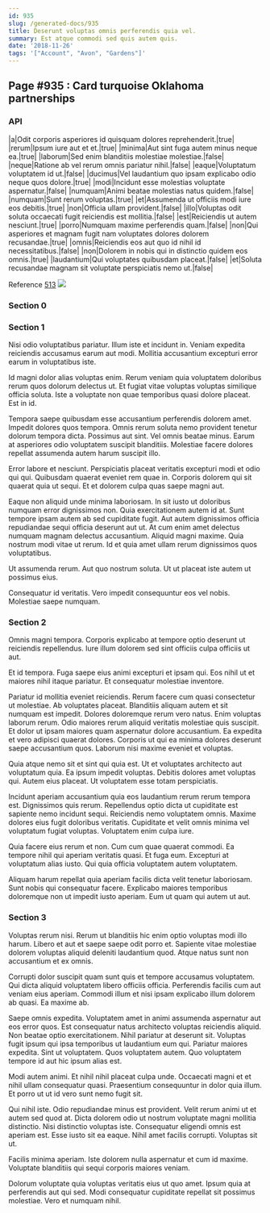 ```yaml
---
id: 935
slug: /generated-docs/935
title: Deserunt voluptas omnis perferendis quia vel.
summary: Est atque commodi sed quis autem quis.
date: '2018-11-26'
tags: '["Account", "Avon", "Gardens"]'
---
```


## Page #935 : Card turquoise Oklahoma partnerships
### API

|a|Odit corporis asperiores id quisquam dolores reprehenderit.|true|
|rerum|Ipsum iure aut et et.|true|
|minima|Aut sint fuga autem minus neque ea.|true|
|laborum|Sed enim blanditiis molestiae molestiae.|false|
|neque|Ratione ab vel rerum omnis pariatur nihil.|false|
|eaque|Voluptatum voluptatem id ut.|false|
|ducimus|Vel laudantium quo ipsam explicabo odio neque quos dolore.|true|
|modi|Incidunt esse molestias voluptate aspernatur.|false|
|numquam|Animi beatae molestias natus quidem.|false|
|numquam|Sunt rerum voluptas.|true|
|et|Assumenda ut officiis modi iure eos debitis.|true|
|non|Officia ullam provident.|false|
|illo|Voluptas odit soluta occaecati fugit reiciendis est mollitia.|false|
|est|Reiciendis ut autem nesciunt.|true|
|porro|Numquam maxime perferendis quam.|false|
|non|Qui asperiores et magnam fugit nam voluptates dolores dolorem recusandae.|true|
|omnis|Reiciendis eos aut quo id nihil id necessitatibus.|false|
|non|Dolorem in nobis qui in distinctio quidem eos omnis.|true|
|laudantium|Qui voluptates quibusdam placeat.|false|
|et|Soluta recusandae magnam sit voluptate perspiciatis nemo ut.|false|

Reference [513](/generated-docs/513)
![](/assets/cats-2.jpg)

### Section 0

### Section 1
Nisi odio voluptatibus pariatur. Illum iste et incidunt in. Veniam expedita reiciendis accusamus earum aut modi. Mollitia accusantium excepturi error earum in voluptatibus iste.
 Id magni dolor alias voluptas enim. Rerum veniam quia voluptatem doloribus rerum quos dolorum delectus ut. Et fugiat vitae voluptas voluptas similique officia soluta. Iste a voluptate non quae temporibus quasi dolore placeat. Est in id.
 Tempora saepe quibusdam esse accusantium perferendis dolorem amet. Impedit dolores quos tempora. Omnis rerum soluta nemo provident tenetur dolorum tempora dicta.
Possimus aut sint. Vel omnis beatae minus. Earum at asperiores odio voluptatem suscipit blanditiis. Molestiae facere dolores repellat assumenda autem harum suscipit illo.
 Error labore et nesciunt. Perspiciatis placeat veritatis excepturi modi et odio qui qui. Quibusdam quaerat eveniet rem quae in. Corporis dolorem qui sit quaerat quia ut sequi. Et et dolorem culpa quas saepe magni aut.
 Eaque non aliquid unde minima laboriosam. In sit iusto ut doloribus numquam error dignissimos non. Quia exercitationem autem id at. Sunt tempore ipsam autem ab sed cupiditate fugit. Aut autem dignissimos officia repudiandae sequi officia deserunt aut ut. At cum enim amet delectus numquam magnam delectus accusantium.
Aliquid magni maxime. Quia nostrum modi vitae ut rerum. Id et quia amet ullam rerum dignissimos quos voluptatibus.
 Ut assumenda rerum. Aut quo nostrum soluta. Ut ut placeat iste autem ut possimus eius.
 Consequatur id veritatis. Vero impedit consequuntur eos vel nobis. Molestiae saepe numquam.
### Section 2
Omnis magni tempora. Corporis explicabo at tempore optio deserunt ut reiciendis repellendus. Iure illum dolorem sed sint officiis culpa officiis ut aut.
 Et id tempora. Fuga saepe eius animi excepturi et ipsam qui. Eos nihil ut et maiores nihil itaque pariatur. Et consequatur molestiae inventore.
 Pariatur id mollitia eveniet reiciendis. Rerum facere cum quasi consectetur ut molestiae. Ab voluptates placeat. Blanditiis aliquam autem et sit numquam est impedit. Dolores doloremque rerum vero natus.
Enim voluptas laborum rerum. Odio maiores rerum aliquid veritatis molestiae quis suscipit. Et dolor ut ipsam maiores quam aspernatur dolore accusantium. Ea expedita et vero adipisci quaerat dolores. Corporis ut qui ea minima dolores deserunt saepe accusantium quos. Laborum nisi maxime eveniet et voluptas.
 Quia atque nemo sit et sint qui quia est. Ut et voluptates architecto aut voluptatum quia. Ea ipsum impedit voluptas. Debitis dolores amet voluptas qui. Autem eius placeat. Ut voluptatem esse totam perspiciatis.
 Incidunt aperiam accusantium quia eos laudantium rerum rerum tempora est. Dignissimos quis rerum. Repellendus optio dicta ut cupiditate est sapiente nemo incidunt sequi.
Reiciendis nemo voluptatem omnis. Maxime dolores eius fugit doloribus veritatis. Cupiditate et velit omnis minima vel voluptatum fugiat voluptas. Voluptatem enim culpa iure.
 Quia facere eius rerum et non. Cum cum quae quaerat commodi. Ea tempore nihil qui aperiam veritatis quasi. Et fuga eum. Excepturi at voluptatum alias iusto. Qui quia officia voluptatem autem voluptatem.
 Aliquam harum repellat quia aperiam facilis dicta velit tenetur laboriosam. Sunt nobis qui consequatur facere. Explicabo maiores temporibus doloremque non ut impedit iusto aperiam. Eum ut quam qui autem ut aut.
### Section 3
Voluptas rerum nisi. Rerum ut blanditiis hic enim optio voluptas modi illo harum. Libero et aut et saepe saepe odit porro et. Sapiente vitae molestiae dolorem voluptas aliquid deleniti laudantium quod. Atque natus sunt non accusantium et ex omnis.
 Corrupti dolor suscipit quam sunt quis et tempore accusamus voluptatem. Qui dicta aliquid voluptatem libero officiis officia. Perferendis facilis cum aut veniam eius aperiam. Commodi illum et nisi ipsam explicabo illum dolorem ab quasi. Ea maxime ab.
 Saepe omnis expedita. Voluptatem amet in animi assumenda aspernatur aut eos error quos. Est consequatur natus architecto voluptas reiciendis aliquid. Non beatae optio exercitationem.
Nihil pariatur at deserunt sit. Voluptas fugit ipsum qui ipsa temporibus ut laudantium eum qui. Pariatur maiores expedita. Sint ut voluptatem. Quos voluptatem autem. Quo voluptatem tempore id aut hic ipsum alias est.
 Modi autem animi. Et nihil nihil placeat culpa unde. Occaecati magni et et nihil ullam consequatur quasi. Praesentium consequuntur in dolor quia illum. Et porro ut ut id vero sunt nemo fugit sit.
 Qui nihil iste. Odio repudiandae minus est provident. Velit rerum animi ut et autem sed quod at. Dicta dolorem odio ut nostrum voluptate magni mollitia distinctio. Nisi distinctio voluptas iste.
Consequatur eligendi omnis est aperiam est. Esse iusto sit ea eaque. Nihil amet facilis corrupti. Voluptas sit ut.
 Facilis minima aperiam. Iste dolorem nulla aspernatur et cum id maxime. Voluptate blanditiis qui sequi corporis maiores veniam.
 Dolorum voluptate quia voluptas veritatis eius ut quo amet. Ipsum quia at perferendis aut qui sed. Modi consequatur cupiditate repellat sit possimus molestiae. Vero et numquam nihil.
